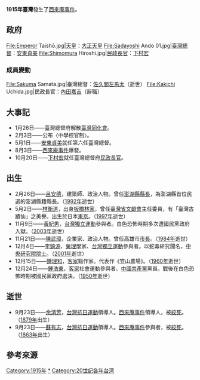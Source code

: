 {{TaiwanYearTOC|1915}}
{{C21YearInTopic|1915年}}
'''1915年臺灣'''發生了[[西來庵事件|西來庵事件]]。

==政府==
<gallery>
File:Emperor Taishō.jpg|[[天皇|天皇]]：[[大正天皇|大正天皇]]
File:Sadayoshi Ando 01.jpg|[[臺灣總督|臺灣總督]]：[[安東貞美|安東貞美]]
File:Shimomura Hiroshi.jpg|[[總務長官|民政長官]]：[[下村宏|下村宏]]
</gallery>
===成員變動===
<gallery>
File:Sakuma Samata.jpg|臺灣總督：[[佐久間左馬太|佐久間左馬太]]（逝世）
File:Kakichi Uchida.jpg|民政長官：[[內田嘉吉|內田嘉吉]]（辭職）
</gallery>

==大事記==
* 1月26日——臺灣總督府解散[[臺灣同化會|臺灣同化會]]{{r|陳|page=195}}。
* 2月3日——公布〈中學校官制〉{{r|陳|page=195}}。
* 5月1日——[[安東貞美|安東貞美]]就任第六任臺灣總督。
* 8月3日——[[西來庵事件|西來庵事件]]爆發。{{r|臺|page=250}}
* 10月20日——[[下村宏|下村宏]]就任臺灣總督府[[民政長官|民政長官]]。

==出生==
* 2月26日——[[呂安德|呂安德]]，建築師、政治人物。曾任[[澎湖縣|澎湖縣]][[澎湖縣縣長|縣長]]，為澎湖縣首位民選的澎湖縣籍縣長。（[[1992年臺灣|1992年]]逝世）
* 5月2日——[[林衡道|林衡道]]，出身[[板橋林家|板橋林家]]，曾任[[臺灣省文獻會|臺灣省文獻會]]主任委員，有「臺灣古蹟仙」之美譽。出生於日本[[東京|東京]]。（[[1997年臺灣|1997年]]逝世）
* 11月9日——[[黃紀男|黃紀男]]，[[台灣獨立運動|台灣獨立運動]]參與者。白色恐怖時期多次遭國民黨政府入獄。（[[2003年臺灣|2003年]]逝世）
* 11月21日——[[陳武璋|陳武璋]]，企業家、政治人物。曾任高雄市[[高雄市市長|市長]]。（[[1984年臺灣|1984年]]逝世）
* 12月4日——[[李鎮源|李鎮源]]，[[藥理學|藥理學]]家、[[台灣獨立運動|台灣獨立運動]]參與者。以蛇毒研究聞名，[[中央研究院院士|中央研究院院士]]。（[[2001年臺灣|2001年]]逝世）
* 12月15日——[[鍾理和|鍾理和]]，[[客家|客家]]籍作家。代表作《笠山農場》。（[[1960年臺灣|1960年]]逝世）
* 12月24日——[[鍾浩東|鍾浩東]]，[[客家|客家]]社會運動參與者、[[中國共產黨|中國共產黨]]黨員。戰後在白色恐怖時期被國民黨政府處決。（[[1950年臺灣|1950年]]逝世）

== 逝世 ==
* 9月23日——[[余清芳|余清芳]]，[[台灣抗日運動|台灣抗日運動]]領導人。[[西來庵事件|西來庵事件]]領導人，被[[絞死|絞死]]。（[[1879年臺灣|1879年]]出生）
* 9月23日——[[蘇有志|蘇有志]]，[[台灣抗日運動|台灣抗日運動]]領導人。[[西來庵事件|西來庵事件]]參與者，被[[絞死|絞死]]。（[[1863年臺灣|1863年]]出生）

== 參考來源 ==
{{reflist|2|refs=
<ref name="陳">{{cite book |author=陳君愷 |title=《狂飆的年代──1920年代台灣的政治、社會與文化運動》 |publisher=日創社文化  |isbn=978-986-81251-7-9 |date=2006年10月}}</ref>
<ref name="臺">{{cite book |author=[[王育德|王育德]]著，黃國彥譯 |title=《臺灣──苦悶的歷史》 |publisher=草根出版  |isbn= |date=1999年10月初版二刷}}</ref>
}}
{{各年台灣}}
[[Category:1915年|Category:1915年]]
[[Category:1915年台灣|*]]
[[Category:20世纪各年台湾|Category:20世纪各年台湾]]